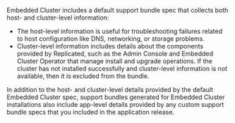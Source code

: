 Embedded Cluster includes a default support bundle spec that collects both host- and cluster-level information:

* The host-level information is useful for troubleshooting failures related to host configuration like DNS, networking, or storage problems.
* Cluster-level information includes details about the components provided by Replicated, such as the Admin Console and Embedded Cluster Operator that manage install and upgrade operations. If the cluster has not installed successfully and cluster-level information is not available, then it is excluded from the bundle.

In addition to the host- and cluster-level details provided by the default Embedded Cluster spec, support bundles generated for Embedded Cluster installations also include app-level details provided by any custom support bundle specs that you included in the application release.
